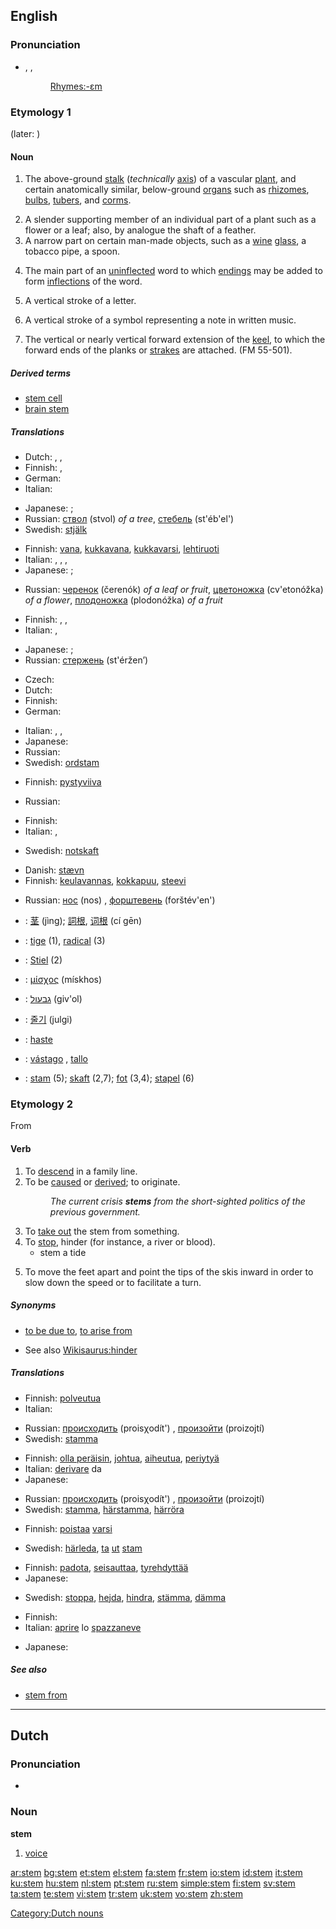 {{also|STEM}}
==English==

===Pronunciation===
* {{enPR|stĕm}}, {{IPA|/stɛm/}}, {{SAMPA|/stEm/}}
*: [[Rhymes:English:-ɛm|Rhymes:-ɛm]]

===Etymology 1===
{{etyl|ang}} {{term|stefn|lang=ang}} (later: {{term|stemn|lang=ang}})

====Noun====
{{en-noun}}

# {{botany}} The above-ground [[stalk]] (''technically'' [[axis]]) of a vascular [[plant]], and certain anatomically similar, below-ground [[organ]]s such as [[rhizome]]s, [[bulb]]s, [[tuber]]s, and [[corm]]s.
# A slender supporting member of an individual part of a plant such as a flower or a leaf; also, by analogue the shaft of a feather.
# A narrow part on certain man-made objects, such as a [[wine]] [[glass]], a tobacco pipe, a spoon.
# {{linguistic morphology}} The main part of an [[uninflected]] word to which [[ending]]s may be added to form [[inflection]]s of the word.
# {{typography}} A vertical stroke of a letter.
# {{music}} A vertical stroke of a symbol representing a note in written music.
# {{nautical}} The vertical or nearly vertical forward extension of the [[keel]], to which the forward ends of the planks or [[strake]]s are attached. (FM 55-501).

=====Derived terms=====
* [[stem cell]]
* [[brain stem]]

=====Translations=====
{{trans-top|botany: above-ground stalk of a vascular plant}}
* Dutch: {{t+|nl|stam|m}}, {{t-|nl|stengel|m}}, {{t-|nl|steel|m}}
* Finnish: {{t+|fi|varsi}}, {{t-|fi|runko}}
* German: {{t+|de|Stamm|m}}
* Italian: {{t+|it|ceppo|m}}
{{trans-mid}}
* Japanese: {{qualifier|flower|glass}} {{t+|ja|茎|tr=kuki|sc=Jpan}}; {{qualifier|trunk}} {{t+|ja|幹|tr=miki|sc=Jpan}}
* Russian: [[ствол]] (stvol) {{m}} ''of a tree'', [[стебель]] (st'éb'el') {{m}}
* Swedish: [[stjälk]] {{c}}
{{trans-bottom}}

{{trans-top|slender supporting member for an individual part of a plant}}
* Finnish: [[vana]], [[kukkavana]], [[kukkavarsi]], [[lehtiruoti]]
* Italian: {{t+|it|gambo|m}}, {{t-|it|picciolo|m}}, {{t+|it|peduncolo|m}}, {{t+|it|stelo|m}}
* Japanese: {{qualifier|flower}} {{t+|ja|茎|tr=kuki|sc=Jpan}}; {{qualifier|leaf|feather}} {{t+|ja|軸|tr=jiku|sc=Jpan}}
{{trans-mid}}
* Russian: [[черенок]] (čerenók) {{m}} ''of a leaf or fruit'', [[цветоножка]] (cv'etonóžka) {{f}} ''of a flower'', [[плодоножка]] (plodonóžka) {{f}} ''of a fruit''
{{trans-bottom}}

{{trans-top|narrow supporting structure on certain man-made objects}}
* Finnish: {{t+|fi|jalka}}, {{t+|fi|varsi}}, {{t+|fi|kanta}}
* Italian: {{t+|it|gambo|m}}, {{t+|it|stelo|m}}
{{trans-mid}}
* Japanese: {{qualifier|wine glass|tobacco pipe}} {{t+|ja|軸|tr=jiku|sc=Jpan}}; {{qualifier|spoon}} {{t+|ja|柄|tr=e|sc=Jpan}}
* Russian: [[стержень]] (st'éržen’) {{m}}
{{trans-bottom}}

{{trans-top|linguistics: main part of a word}}
* Czech: {{t+|cs|kmen|m}}
* Dutch: {{t+|nl|stam|m}}
* Finnish: {{t-|fi|vartalo}}
* German: {{t+|de|Wortstamm|m}}
{{trans-mid}}
* Italian: {{t+|it|radice|f}}, {{t+|it|radicale|m}}, {{t-|it|tema|m}}
* Japanese: {{t|ja|語幹|tr=gokan|sc=Jpan}}
* Russian: {{t+|ru|основа|f|tr=osnóva|sc=Cyrl}}
* Swedish: [[ordstam]] {{c}}
{{trans-bottom}}

{{trans-top|typography: vertical stroke of a letter}}
* Finnish: [[pystyviiva]]
{{trans-mid}}
* Russian: {{t+|ru|ножка|f|tr=nóžka|sc=Cyrl}}
{{trans-bottom}}

{{trans-top|music: vertical stroke of a symbol representing a note in written music}}
* Finnish: {{t+|fi|varsi}}
* Italian: {{t+|it|asta|f}}, {{t+|it|gamba|f}}
{{trans-mid}}
* Swedish: [[notskaft]] {{n}}
{{trans-bottom}}

{{trans-top|nautical: forward vertical extension of the keel}}
* Danish: [[stævn]]
* Finnish: [[keulavannas]], [[kokkapuu]], [[steevi]]
{{trans-mid}}
* Russian: [[нос]] (nos) {{m}}, [[форштевень]] (forštév'en') {{m}}
{{trans-bottom}}

{{checktrans-top}}
* {{ttbc|Chinese}}: [[茎]] (jìng); [[詞根]], [[词根]] (cí gēn)
* {{ttbc|French}}: [[tige]] {{f}} (1), [[radical]] (3)
* {{ttbc|German}}: [[Stiel]] {{m}} (2)
* {{ttbc|Greek}}: [[μίσχος]] (mískhos) {{m}}
* {{ttbc|Hebrew}}: [[גבעול]] (giv'ol) {{m}}
* {{ttbc|Korean}}: [[줄기]] (julgi)
* {{ttbc|Portuguese}}: [[haste]] {{m}}
* {{ttbc|Spanish}}: [[vástago]] {{m}}, [[tallo]] {{m}}
* {{ttbc|Swedish}}: [[stam]] {{c}} (5); [[skaft]] {{n}} (2,7); [[fot]] {{c}} (3,4); [[stapel]] {{c}} (6)
{{trans-bottom}}

===Etymology 2===
From {{etyl|non}} {{term|stemma|lang=non}}

====Verb====
{{en-verb|stem|m|ing}}

# To [[descend]] in a family line.
# To be [[cause|caused]] or [[derive|derived]]; to originate.
#: ''The current crisis '''stems''' from the short-sighted politics of the previous government.''
# To [[take out]] the stem from something.
# To [[stop]], hinder (for instance, a river or blood).
#* stem a tide
# {{skiing}} To move the feet apart and point the tips of the skis inward in order to slow down the speed or to facilitate a turn.

=====Synonyms=====
* {{sense|to originate|stem from}} [[to be due to]], [[to arise from]]
* See also [[Wikisaurus:hinder]]

=====Translations=====
{{trans-top|to descend}}
* Finnish: [[polveutua]]
* Italian: {{t+|it|discendere}}
{{trans-mid}}
* Russian: [[происходить]] (proisχodít') {{impf}}, [[произойти]] (proizojtí) {{pf}}
* Swedish: [[stamma]]
{{trans-bottom}}

{{trans-top|to be caused}}
* Finnish: [[olla peräisin]], [[johtua]], [[aiheutua]], [[periytyä]]
* Italian: [[derivare]] da
* Japanese: {{t|ja|発端とする|tr=hottan to suru|sc=Jpan}}
{{trans-mid}}
* Russian: [[происходить]] (proisχodít') {{impf}}, [[произойти]] (proizojtí) {{pf}}
* Swedish: [[stamma]], [[härstamma]], [[härröra]]
{{trans-bottom}}

{{trans-top|to take out the stem from something}}
* Finnish: [[poistaa]] [[varsi]]
{{trans-mid}}
* Swedish: [[härleda]], [[ta]] [[ut]] [[stam]]
{{trans-bottom}}

{{trans-top|to stop, hinder}}
* Finnish: [[padota]], [[seisauttaa]], [[tyrehdyttää]]
* Japanese: {{t|ja|堰止める|tr=sekitomeru|sc=Jpan}}
{{trans-mid}}
* Swedish: [[stoppa]], [[hejda]], [[hindra]], [[stämma]], [[dämma]]
{{trans-bottom}}

{{trans-top|skiing: to point the skis inward}}
* Finnish: {{t+|fi|aurata}}
* Italian: [[aprire]] lo [[spazzaneve]]
{{trans-mid}}
* Japanese: {{t|ja|シュテム|tr=shutemu|sc=Jpan}}
{{trans-bottom}}

=====See also=====
* [[stem from]]

----

==Dutch==

===Pronunciation===
* {{audio|Nl-stem.ogg|audio}}

===Noun===
'''stem'''

# [[voice]]

[[Category:Dutch nouns]]

[[ar:stem]]
[[bg:stem]]
[[et:stem]]
[[el:stem]]
[[fa:stem]]
[[fr:stem]]
[[io:stem]]
[[id:stem]]
[[it:stem]]
[[ku:stem]]
[[hu:stem]]
[[nl:stem]]
[[pt:stem]]
[[ru:stem]]
[[simple:stem]]
[[fi:stem]]
[[sv:stem]]
[[ta:stem]]
[[te:stem]]
[[vi:stem]]
[[tr:stem]]
[[uk:stem]]
[[vo:stem]]
[[zh:stem]]